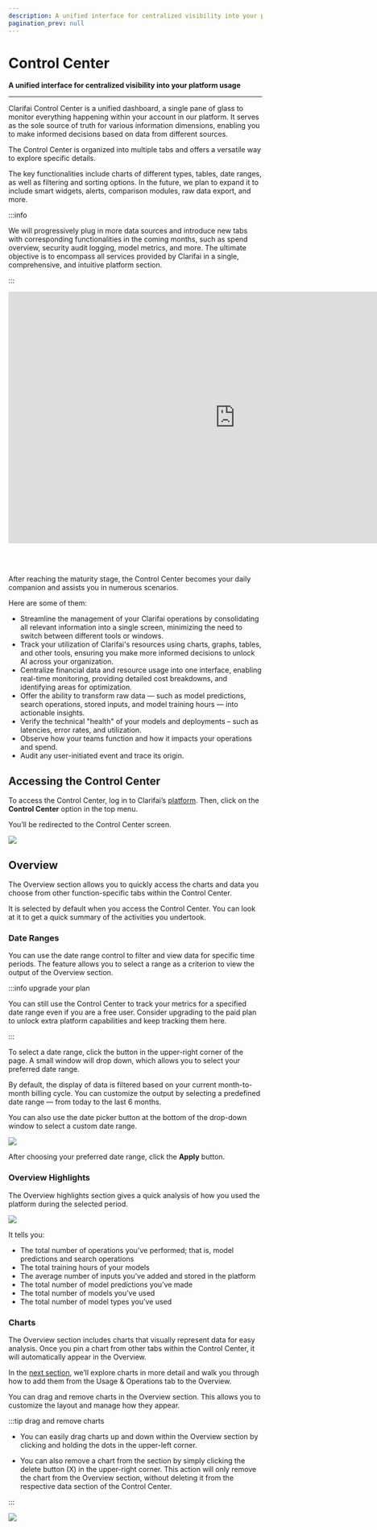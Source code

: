 ```yaml
---
description: A unified interface for centralized visibility into your platform usage
pagination_prev: null
---
```


# Control Center

**A unified interface for centralized visibility into your platform usage**
<hr />

Clarifai Control Center is a unified dashboard, a single pane of glass to monitor everything happening within your account in our platform. It serves as the sole source of truth for various information dimensions, enabling you to make informed decisions based on data from different sources. 

The Control Center is organized into multiple tabs and offers a versatile way to explore specific details. 

The key functionalities include charts of different types, tables, date ranges, as well as filtering and sorting options. In the future, we plan to expand it to include smart widgets, alerts, comparison modules, raw data export, and more.

:::info

We will progressively plug in more data sources and introduce new tabs with corresponding functionalities in the coming months, such as spend overview, security audit logging, model metrics, and more. The ultimate objective is to encompass all services provided by Clarifai in a single, comprehensive, and intuitive platform section.

:::

<div style={{ "position":"relative","width": "100%","overflow": "hidden","padding-top": "56.25%"}}>
<iframe width="900" height="500" style={{"position": "absolute","top": "0","left": "0","bottom": "0","right": "0","width": "100%","height": "100%",}} src="https://www.youtube.com/embed/9-yNRZsqWdM" frameborder="0" allow="accelerometer; autoplay; encrypted-media; gyroscope; picture-in-picture" allowfullscreen ></iframe>
</div>

<br /><br />

After reaching the maturity stage, the Control Center becomes your daily companion and assists you in numerous scenarios. 

Here are some of them:

- Streamline the management of your Clarifai operations by consolidating all relevant information into a single screen, minimizing the need to switch between different tools or windows.
- Track your utilization of Clarifai's resources using charts, graphs, tables, and other tools, ensuring you make more informed decisions to unlock AI across your organization.
- Centralize financial data and resource usage into one interface, enabling real-time monitoring, providing detailed cost breakdowns, and identifying areas for optimization.
- Offer the ability to transform raw data — such as model predictions, search operations, stored inputs, and model training hours — into actionable insights.
- Verify the technical "health" of your models and deployments – such as latencies, error rates, and utilization.
- Observe how your teams function and how it impacts your operations and spend.
- Audit any user-initiated event and trace its origin.

## Accessing the Control Center

To access the Control Center, log in to Clarifai’s [platform](https://clarifai.com/explore). 
Then, click on the **Control Center** option in the top menu. 

You’ll be redirected to the Control Center screen. 

![](/img/community/control-center/control_center_1.png)

## Overview

The Overview section allows you to quickly access the charts and data you choose from other function-specific tabs within the Control Center. 

It is selected by default when you access the Control Center. You can look at it to get a quick summary of the activities you undertook. 

### Date Ranges

You can use the date range control to filter and view data for specific time periods. The feature allows you to select a range as a criterion to view the output of the Overview section.

:::info upgrade your plan

You can still use the Control Center to track your metrics for a specified date range even if you are a free user. Consider upgrading to the paid plan to unlock extra platform capabilities and keep tracking them here. 

:::

To select a date range, click the button in the upper-right corner of the page. A small window will drop down, which allows you to select your preferred date range.

By default, the display of data is filtered based on your current month-to-month billing cycle. You can customize the output by selecting a predefined date range — from today to the last 6 months.

You can also use the date picker button at the bottom of the drop-down window to select a custom date range. 

![](/img/community/control-center/control_center_3.png)

After choosing your preferred date range, click the **Apply** button. 

### Overview Highlights

The Overview highlights section gives a quick analysis of how you used the platform during the selected period.

![](/img/community/control-center/control_center_4.png)

It tells you:

- The total number of operations you’ve performed; that is, model predictions and search operations
- The total training hours of your models
- The average number of inputs you’ve added and stored in the platform
- The total number of model predictions you’ve made
- The total number of models you’ve used
- The total number of model types you’ve used

### Charts

The Overview section includes charts that visually represent data for easy analysis. Once you pin a chart from other tabs within the Control Center, it will automatically appear in the Overview. 

In the [next section](https://docs.clarifai.com/portal-guide/control-center/usage-dashboard), we’ll explore charts in more detail and walk you through how to add them from the Usage & Operations tab to the Overview.

You can drag and remove charts in the Overview section. This allows you to customize the layout and manage how they appear. 

:::tip drag and remove charts

- You can easily drag charts up and down within the Overview section by clicking and holding the dots in the upper-left corner.

- You can also remove a chart from the section by simply clicking the delete button (X) in the upper-right corner. This action will only remove the chart from the Overview section, without deleting it from the respective data section of the Control Center.

:::

![](/img/community/control-center/control_center_5.png)


<DocCardList items={useCurrentSidebarCategory().items}/>